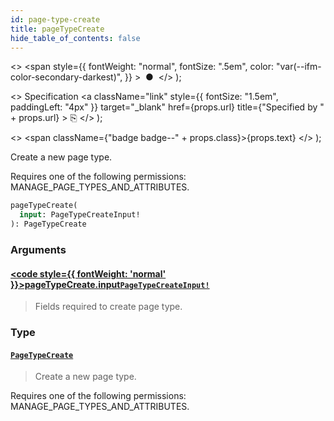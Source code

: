 ```yaml
---
id: page-type-create
title: pageTypeCreate
hide_table_of_contents: false
---
```


  <>
    <span
      style={{
        fontWeight: "normal",
        fontSize: ".5em",
        color: "var(--ifm-color-secondary-darkest)",
      }}
    >
      &nbsp;●&nbsp;
    </span>
  </>
);

  <>
    Specification
    <a
      className="link"
      style={{ fontSize: "1.5em", paddingLeft: "4px" }}
      target="\_blank"
      href={props.url}
      title={"Specified by " + props.url}
    >
      ⎘
    </a>
  </>
);

  <>
    <span className={"badge badge--" + props.class}>{props.text}</span>
  </>
);

Create a new page type.

Requires one of the following permissions: MANAGE_PAGE_TYPES_AND_ATTRIBUTES.

```graphql
pageTypeCreate(
  input: PageTypeCreateInput!
): PageTypeCreate
```

### Arguments

#### [<code style={{ fontWeight: 'normal' }}>pageTypeCreate.<b>input</b></code>](#)<Bullet />[`PageTypeCreateInput!`](../../api-reference/pages/inputs/page-type-create-input) <Badge class="secondary" text="non-null"/> <Badge class="secondary" text="input"/> <Badge class="secondary" text="pages"/>

> Fields required to create page type.

### Type

#### [`PageTypeCreate`](../../api-reference/pages/objects/page-type-create) <Badge class="secondary" text="object"/> <Badge class="secondary" text="pages"/>

> Create a new page type.

Requires one of the following permissions: MANAGE_PAGE_TYPES_AND_ATTRIBUTES.

>
